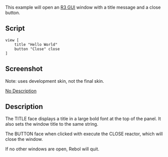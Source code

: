 This example will open an [[R3 GUI]] window with a title message and a close button.

==Script==

<pre>
view [
    title "Hello World"
    button "Close" close
]
</pre>

==Screenshot==

Note: uses development skin, not the final skin.

[[images/hellorebol.png|No Description]]

==Description==

The TITLE face displays a title in a large bold font at the top of the panel. It also sets  the window title to the same string.

The BUTTON face when clicked with execute the CLOSE reactor, which will close the window.

If no other windows are open, Rebol will quit.